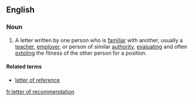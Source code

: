 ==English==
===Noun===
{{en-noun|sg=[[letter]] [[of]] [[recommendation]]|letters of recommendation}}
# A letter written by one person who is [[familiar]] with another, usually a [[teacher]], [[employer]], or person of similar [[authority]], [[evaluate|evaluating]] and often [[extol]]ing the fitness of the other person for a position.

====Related terms====
*[[letter of reference]]

[[fr:letter of recommendation]]